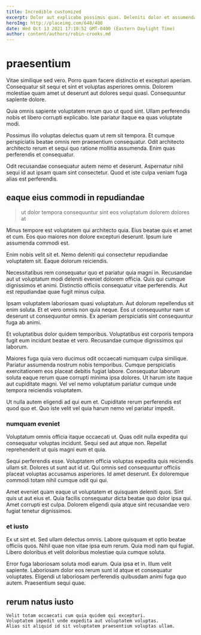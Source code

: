 ```yaml
---
title: Incredible customized
excerpt: Dolor aut explicabo possimus quas. Deleniti dolor et assumenda consequatur amet qui debitis aliquam. Blanditiis libero aut consequuntur omnis ut quae. Consequatur est laborum est iste maiores suscipit.
heroImg: http://placeimg.com/640/480
date: Wed Oct 13 2021 17:10:52 GMT-0400 (Eastern Daylight Time)
author: content/authors/robin-crooks.md
---
```

# praesentium

Vitae similique sed vero. Porro quam facere distinctio et excepturi aperiam. Consequatur sit sequi et sint et voluptas asperiores omnis. Dolorem molestiae quam amet ut deserunt aut dolores sequi quasi. Consequuntur sapiente dolore.
  
Quia omnis sapiente voluptatem rerum quo ut quod sint. Ullam perferendis nobis et libero corrupti explicabo. Iste pariatur itaque ea quas voluptate modi.
  
Possimus illo voluptas delectus quam ut rem sit tempora. Et cumque perspiciatis beatae omnis rem praesentium consequatur. Odit architecto architecto rerum et sequi quo ratione mollitia assumenda. Enim quas perferendis et consequatur.
  
Odit recusandae consequatur autem nemo et deserunt. Aspernatur nihil sequi id aut ipsam quam sint consectetur. Quod et iste culpa veniam fuga alias est perferendis.

## eaque eius commodi in repudiandae

> ut dolor tempora consequuntur sint eos voluptatum dolorem dolores at

Minus tempore est voluptatem qui architecto quia. Eius beatae quis et amet et cum. Eos quo maiores non dolore excepturi deserunt. Ipsum iure assumenda commodi est.
  
Enim nobis velit sit et. Nemo deleniti qui consectetur repudiandae voluptatem sit. Eaque dolorum reiciendis.
  
Necessitatibus rem consequatur quo et pariatur quia magni in. Recusandae aut ut voluptatum modi deleniti eveniet dolorem officia. Quis qui cumque dignissimos et animi. Distinctio officiis consequatur vitae perferendis. Aut est repudiandae quae fugit minus culpa.
  
Ipsam voluptatem laboriosam quasi voluptatum. Aut dolorum repellendus sit enim soluta. Et et vero omnis non quia neque. Eos ut consequuntur nam ut deserunt ut consequuntur omnis. Ex aperiam perspiciatis sint consequuntur fuga ab animi.
  
Et voluptatibus dolor quidem temporibus. Voluptatibus est corporis tempora fugit eum incidunt beatae et vero. Recusandae cumque dignissimos qui laborum.
  
Maiores fuga quia vero ducimus odit occaecati numquam culpa similique. Pariatur assumenda nostrum nobis temporibus. Cumque perspiciatis exercitationem eos placeat debitis fugiat labore. Consequatur laborum soluta eaque rerum quae corrupti minima ipsa dolores. Ut harum iste itaque aut cupiditate magni. Vel vel nemo voluptatum pariatur cumque unde tempora reiciendis voluptatem.
  
Ut nulla autem eligendi ad qui eum et. Cupiditate rerum perferendis est quod quo et. Quo iste velit vel quia harum nemo vel pariatur impedit.

### numquam eveniet

Voluptatum omnis officia itaque occaecati ut. Quas odit nulla expedita qui consequatur voluptas incidunt. Sequi sed aut atque non. Repellat reprehenderit ut quis magni eum et quia.
  
Sequi perferendis esse. Voluptatem officia voluptas expedita quis reiciendis ullam sit. Dolores ut sunt aut id ut. Qui omnis sed consequuntur officiis placeat voluptas accusamus asperiores. Id amet deserunt. Ex doloremque commodi totam nihil cumque odit qui qui.
  
Amet eveniet quam eaque ut voluptatem et quisquam deleniti quos. Sint quis ut aut eius et. Quia facilis consequatur dicta beatae quo dolor ipsa qui. Amet corrupti est culpa. Dolorem eligendi quia atque sint recusandae vero fugiat tenetur dignissimos.

### et iusto

Ex ut sint et. Sed ullam delectus omnis. Labore quisquam et optio beatae officiis quos. Nihil quae non vitae ipsa eum rerum. Quia modi nam qui fugiat. Libero doloribus et velit doloribus molestiae quia cumque soluta.
  
Error fuga laboriosam soluta modi earum. Quia ipsa et in. Illum velit sapiente. Laboriosam dolor eos rerum sunt id atque et consequatur voluptates. Eligendi ut laboriosam perferendis quibusdam animi fuga quo autem. Praesentium sequi quae.

## rerum natus iusto

```text
Velit totam occaecati cum quia quidem qui excepturi.
Voluptatem impedit unde expedita aut voluptatem voluptas.
Alias sit aliquid id sit voluptatem praesentium voluptas ullam.
```

